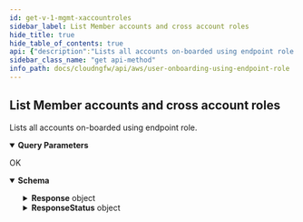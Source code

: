 ```yaml
---
id: get-v-1-mgmt-xaccountroles
sidebar_label: List Member accounts and cross account roles
hide_title: true
hide_table_of_contents: true
api: {"description":"Lists all accounts on-boarded using endpoint role.          \n","operationId":"get-v1-mgmt-xaccountroles","parameters":[{"description":"","in":"query","name":"maxresults","required":false,"schema":{"default":1024,"maximum":1024,"minimum":1,"title":"Maxresults","type":"integer"}},{"description":"","in":"query","name":"nexttoken","required":false,"schema":{"maxLength":2048,"minLength":1,"pattern":"^[-0-9A-Za-z:\\/+=]+$","title":"Nexttoken","type":"string"}}],"responses":{"200":{"content":{"application/json":{"schema":{"additionalProperties":false,"properties":{"Response":{"description":"The API call response.\n","additionalProperties":false,"properties":{"AccountIds":{"description":"The unique ID of the account.\n","items":{"maxLength":12,"pattern":"^$|^[0-9]+$","type":"string"},"title":"Accountids","type":"array"},"NextToken":{"description":"If the number of accounts for retrieval exceeds the maximum you requested, Cloud NGFW returns a NextToken value in response. To retrieve the next batch of accounts, use this token in your next request.\n","maxLength":2048,"minLength":1,"pattern":"^[-0-9A-Za-z:\\/+=]+$","title":"Nexttoken","type":"string"}},"title":"ResponseData","type":"object"},"ResponseStatus":{"description":"The API call response status.\n","additionalProperties":false,"properties":{"ErrorCode":{"default":0,"description":"Default value of a successful response is 0. Any other number indicates an error code.  \n\n400—HTTP bad request\n* InvalidOperationException—Operation failed because it is not valid. For example, when you delete an NGFW or rulestack in use.\n* InvalidRequestException—Operation failed due to invalid request. For example, unsupported parameter name or value in the request.\n* LimitExceededException—Operation failed due to violation in limit settings.\n* ResourceNotFoundException—Unable to locate a resource using the parameters you provided.\n* ThrottlingException—Operation failed due to throttling limitations.   \n\n500—Bad request \n* InternalServerError—Your request is valid but Cloud NGFW could not perform the operation due to a system issue.\n","title":"Errorcode","type":"integer"},"Reason":{"description":"The error description\n","title":"Reason","type":"string"}},"title":"Result","type":"object"}},"title":"ListXAccountRolesResponse","type":"object"}}},"description":"OK"}},"tags":["UserOnboarding-MemberAccounts"],"method":"get","path":"/v1/mgmt/xaccountroles","servers":[{"url":"https://api.us-east-1.aws.cloudngfw.paloaltonetworks.com"}],"info":{"contact":{},"description":"Cloud NGFW requires you to onboard an AWS account to create and manage the resources required by Cloud NGFW. The Cloud NGFW service uses a Cloud Formation Template (CFT) stack to create these roles needed for Cloud NGFW to access resources in your AWS environment.\n","title":"User Onboarding using Endpoint Role","version":"1.0.0"},"postman":{"name":"List Member accounts and cross account roles","description":{"content":"Lists all accounts on-boarded using endpoint role.          \n","type":"text/plain"},"url":{"path":["v1","mgmt","xaccountroles"],"host":["{{baseUrl}}"],"query":[{"disabled":false,"key":"maxresults","value":""},{"disabled":false,"key":"nexttoken","value":""}],"variable":[]},"header":[{"key":"Accept","value":"application/json"}],"method":"GET"}}
sidebar_class_name: "get api-method"
info_path: docs/cloudngfw/api/aws/user-onboarding-using-endpoint-role
---
```



## List Member accounts and cross account roles



Lists all accounts on-boarded using endpoint role.          


<details style={{"marginBottom":"1rem"}} data-collapsed={false} open={true}><summary style={{}}><strong>Query Parameters</strong></summary><div><ul><ParamsItem className={"paramsItem"} param={{"description":"","in":"query","name":"maxresults","required":false,"schema":{"default":1024,"maximum":1024,"minimum":1,"title":"Maxresults","type":"integer"}}}></ParamsItem><ParamsItem className={"paramsItem"} param={{"description":"","in":"query","name":"nexttoken","required":false,"schema":{"maxLength":2048,"minLength":1,"pattern":"^[-0-9A-Za-z:\\/+=]+$","title":"Nexttoken","type":"string"}}}></ParamsItem></ul></div></details><div><ApiTabs><TabItem label={"200"} value={"200"}><div>

OK

</div><div><MimeTabs groupId={"mime-type"}><TabItem label={"application/json"} value={"application/json"}><SchemaTabs groupId={"schema-tabs"}><TabTtem label={"Schema"} value={"Schema"}><details style={{}} data-collapsed={false} open={true}><summary style={{"textAlign":"left"}}><strong>Schema</strong></summary><div style={{"textAlign":"left","marginLeft":"1rem"}}></div><ul style={{"marginLeft":"1rem"}}><SchemaItem collapsible={true} className={"schemaItem"}><details style={{}}><summary style={{}}><strong>Response</strong><span style={{"opacity":"0.6"}}> object</span></summary><div style={{"marginLeft":"1rem"}}><div style={{"marginTop":".5rem","marginBottom":".5rem"}}>

The API call response.


</div><SchemaItem collapsible={false} name={"AccountIds"} required={false} schemaDescription={"The unique ID of the account.\n"} schemaName={"string[]"} qualifierMessage={"**Possible values:** `<= 12 characters`, Value must match regular expression `^$|^[0-9]+$`"} defaultValue={undefined}></SchemaItem><SchemaItem collapsible={false} name={"NextToken"} required={false} schemaDescription={"If the number of accounts for retrieval exceeds the maximum you requested, Cloud NGFW returns a NextToken value in response. To retrieve the next batch of accounts, use this token in your next request.\n"} schemaName={"Nexttoken"} qualifierMessage={"**Possible values:** `non-empty` and `<= 2048 characters`, Value must match regular expression `^[-0-9A-Za-z:\\/+=]+$`"} defaultValue={undefined}></SchemaItem></div></details></SchemaItem><SchemaItem collapsible={true} className={"schemaItem"}><details style={{}}><summary style={{}}><strong>ResponseStatus</strong><span style={{"opacity":"0.6"}}> object</span></summary><div style={{"marginLeft":"1rem"}}><div style={{"marginTop":".5rem","marginBottom":".5rem"}}>

The API call response status.


</div><SchemaItem collapsible={false} name={"ErrorCode"} required={false} schemaDescription={"Default value of a successful response is 0. Any other number indicates an error code.  \n\n400—HTTP bad request\n* InvalidOperationException—Operation failed because it is not valid. For example, when you delete an NGFW or rulestack in use.\n* InvalidRequestException—Operation failed due to invalid request. For example, unsupported parameter name or value in the request.\n* LimitExceededException—Operation failed due to violation in limit settings.\n* ResourceNotFoundException—Unable to locate a resource using the parameters you provided.\n* ThrottlingException—Operation failed due to throttling limitations.   \n\n500—Bad request \n* InternalServerError—Your request is valid but Cloud NGFW could not perform the operation due to a system issue.\n"} schemaName={"Errorcode"} qualifierMessage={undefined} defaultValue={0}></SchemaItem><SchemaItem collapsible={false} name={"Reason"} required={false} schemaDescription={"The error description\n"} schemaName={"Reason"} qualifierMessage={undefined} defaultValue={undefined}></SchemaItem></div></details></SchemaItem></ul></details></TabTtem></SchemaTabs></TabItem></MimeTabs></div></TabItem></ApiTabs></div>
      